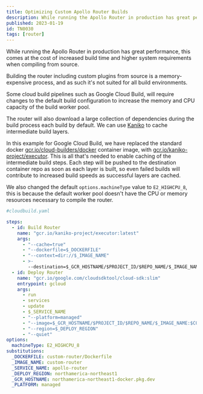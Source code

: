 ```yaml
---
title: Optimizing Custom Apollo Router Builds
description: While running the Apollo Router in production has great performance, this comes at the cost of increased build time and higher system requirements when compiling from source.
published: 2023-01-19
id: TN0030
tags: [router]
---
```


While running the Apollo Router in production has great performance, this comes at the cost of increased build time and higher system requirements when compiling from source.

Building the router including custom plugins from source is a memory-expensive process, and as such it's not suited for all build environments.

Some cloud build pipelines such as Google Cloud Build, will require changes to the default build configuration to increase the memory and CPU capacity of the build worker pool.

The router will also download a large collection of dependencies during the build process each build by default. We can use [Kaniko](https://github.com/GoogleContainerTools/kaniko) to cache intermediate build layers.

In this example for Google Cloud Build, we have replaced the standard docker [gcr.io/cloud-builders/docker](http://gcr.io/cloud-builders/docker) container image, with [gcr.io/kaniko-project/executor](http://gcr.io/kaniko-project/executor).
This is all that's needed to enable caching of the intermediate build steps. Each step will be pushed to the destination container repo as soon as each layer is built, so even failed builds will contribute to increased build speeds as successful layers are cached.

We also changed the default `options.machineType` value to `E2_HIGHCPU_8`, this is because the default worker pool doesn't have the CPU or memory resources necessary to compile the router.

```yaml
#cloudbuild.yaml

steps:
  - id: Build Router
    name: "gcr.io/kaniko-project/executor:latest"
    args:
      - "--cache=true"
      - "--dockerfile=$_DOCKERFILE"
      - "--context=dir://$_IMAGE_NAME"
      - >-
        --destination=$_GCR_HOSTNAME/$PROJECT_ID/$REPO_NAME/$_IMAGE_NAME:$COMMIT_SHA
  - id: Deploy Router
    name: "gcr.io/google.com/cloudsdktool/cloud-sdk:slim"
    entrypoint: gcloud
    args:
      - run
      - services
      - update
      - $_SERVICE_NAME
      - "--platform=managed"
      - "--image=$_GCR_HOSTNAME/$PROJECT_ID/$REPO_NAME/$_IMAGE_NAME:$COMMIT_SHA"
      - "--region=$_DEPLOY_REGION"
      - "--quiet"
options:
  machineType: E2_HIGHCPU_8
substitutions:
  _DOCKERFILE: custom-router/Dockerfile
  _IMAGE_NAME: custom-router
  _SERVICE_NAME: apollo-router
  _DEPLOY_REGION: northamerica-northeast1
  _GCR_HOSTNAME: northamerica-northeast1-docker.pkg.dev
  _PLATFORM: managed
```
